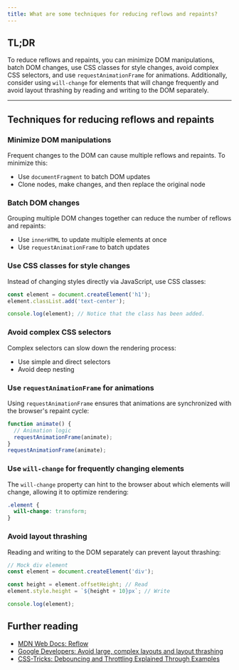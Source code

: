 ```yaml
---
title: What are some techniques for reducing reflows and repaints?
---
```


## TL;DR

To reduce reflows and repaints, you can minimize DOM manipulations, batch DOM changes, use CSS classes for style changes, avoid complex CSS selectors, and use `requestAnimationFrame` for animations. Additionally, consider using `will-change` for elements that will change frequently and avoid layout thrashing by reading and writing to the DOM separately.

---

## Techniques for reducing reflows and repaints

### Minimize DOM manipulations

Frequent changes to the DOM can cause multiple reflows and repaints. To minimize this:

- Use `documentFragment` to batch DOM updates
- Clone nodes, make changes, and then replace the original node

### Batch DOM changes

Grouping multiple DOM changes together can reduce the number of reflows and repaints:

- Use `innerHTML` to update multiple elements at once
- Use `requestAnimationFrame` to batch updates

### Use CSS classes for style changes

Instead of changing styles directly via JavaScript, use CSS classes:

```js live
const element = document.createElement('h1');
element.classList.add('text-center');

console.log(element); // Notice that the class has been added.
```

### Avoid complex CSS selectors

Complex selectors can slow down the rendering process:

- Use simple and direct selectors
- Avoid deep nesting

### Use `requestAnimationFrame` for animations

Using `requestAnimationFrame` ensures that animations are synchronized with the browser's repaint cycle:

```js
function animate() {
  // Animation logic
  requestAnimationFrame(animate);
}
requestAnimationFrame(animate);
```

### Use `will-change` for frequently changing elements

The `will-change` property can hint to the browser about which elements will change, allowing it to optimize rendering:

```css
.element {
  will-change: transform;
}
```

### Avoid layout thrashing

Reading and writing to the DOM separately can prevent layout thrashing:

```js live
// Mock div element
const element = document.createElement('div');

const height = element.offsetHeight; // Read
element.style.height = `${height + 10}px`; // Write

console.log(element);
```

## Further reading

- [MDN Web Docs: Reflow](https://developer.mozilla.org/en-US/docs/Glossary/Reflow)
- [Google Developers: Avoid large, complex layouts and layout thrashing](https://developers.google.com/web/fundamentals/performance/rendering/avoid-large-complex-layouts-and-layout-thrashing)
- [CSS-Tricks: Debouncing and Throttling Explained Through Examples](https://css-tricks.com/debouncing-throttling-explained-examples/)
